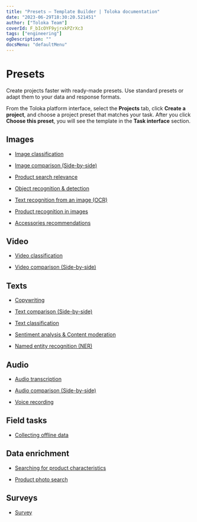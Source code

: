 ```yaml
---
title: "Presets — Template Builder | Toloka documentation"
date: "2023-06-29T18:30:20.521451"
author: ["Toloka Team"]
coverId: F_bIcOYF9yjrxkPZrXc3
tags: ["engineering"]
ogDescription: ""
docsMenu: "defaultMenu"
---
```


# Presets

Create projects faster with ready-made presets. Use standard presets or adapt them to your data and response formats.

From the Toloka platform interface, select the **Projects** tab, click **Create a project**, and choose a project preset that matches your task. After you click **Choose this preset**, you will see the template in the **Task interface** section.

## Images

- [Image classification](/docs/template-builder/templates/image-classification)

- [Image comparison (Side-by-side)](/docs/template-builder/templates/sbs-image)

- [Product search relevance](/docs/template-builder/templates/product-search-relevance)

- [Object recognition & detection](/docs/template-builder/templates/object-recognition)

- [Text recognition from an image (OCR)](/docs/template-builder/templates/text-recognition)

- [Product recognition in images](/docs/template-builder/templates/product-recognition-in-images)

- [Accessories recommendations](/docs/template-builder/templates/accessories-recommendations)

## Video

- [Video classification](/docs/template-builder/templates/video-moderation)

- [Video comparison (Side-by-side)](/docs/template-builder/templates/sbs-video)

## Texts

- [Copywriting](/docs/template-builder/templates/copywriting)

- [Text comparison (Side-by-side)](/docs/template-builder/templates/sbs-text)

- [Text classification](/docs/template-builder/templates/text-classification)

- [Sentiment analysis & Content moderation](/docs/template-builder/templates/content-moderation)

- [Named entity recognition (NER)](/docs/template-builder/templates/named-entity-recognition)

## Audio

- [Audio transcription](/docs/template-builder/templates/audio-transcript)

- [Audio comparison (Side-by-side)](/docs/template-builder/templates/sbs-audio)

- [Voice recording](/docs/template-builder/templates/voice-recording)

## Field tasks

- [Collecting offline data](/docs/template-builder/templates/spatial-crowdsourcing)

## Data enrichment

- [Searching for product characteristics](/docs/template-builder/templates/data-search)

- [Product photo search](/docs/template-builder/templates/product-photo-search)

## Surveys

- [Survey](/docs/template-builder/templates/survey)